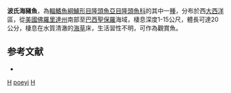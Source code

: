 {{Speciesbox 
| taxon = Halichoeres poeyi
| image = Halichoeres poeyi.jpg
| status = LC
| status_system = IUCN3.1
| authority = [[Steindachner|Steindachner]], 1867
| synonyms = *''Platyglossus poeyi''<br /><small>Steindachner, 1867</small>
}}
'''波氏海豬魚'''，為[[輻鰭魚綱|輻鰭魚綱]][[鱸形目|鱸形目]][[隆頭魚亞目|隆頭魚亞目]][[隆頭魚科|隆頭魚科]]的其中一[[種|種]]，分布於西[[大西洋|大西洋]]區，從[[美國|美國]][[佛羅里達州|佛羅里達州]]南部至[[巴西|巴西]][[聖保羅|聖保羅]]海域，棲息深度1-15公尺，體長可達20公分，棲息在水質清澈的[[海草|海草]]床，生活習性不明，可作為觀賞魚。

==参考文献==
*{{FishBase_species|genus=Halichoeres|species=poeyi|year=2013|month=7}}

{{Taxonbar}}

[[Category:觀賞魚|H]]
[[Category:海豬魚屬|poeyi]]
[[Category:1867年描述的魚類|H]]